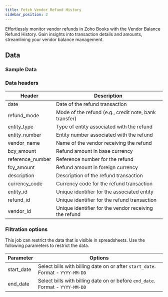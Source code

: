 ```yaml
---
title: Fetch Vendor Refund History
sidebar_position: 2
---
```




Effortlessly monitor vendor refunds in Zoho Books with the Vendor Balance Refund History. Gain insights into transaction details and amounts, streamlining your vendor balance management.

<AddJob
  template="gsheet_zoho_books_db_get_vendor_refund_history"
/>


## Data

### Sample Data

<Gsheet
  src="https://docs.google.com/spreadsheets/d/1-gX-uq5YrTW-6gQJYM-mNXitEOfJLTiQCvPtV8CR1Yc/edit#gid=238917616"
/>


### Data headers

| Header            | Description                                           |
|-------------------|-------------------------------------------------------|
| date              | Date of the refund transaction                        |
| refund_mode       | Mode of the refund (e.g., credit note, bank transfer)  |
| entity_type       | Type of entity associated with the refund              |
| entity_number     | Entity number associated with the refund               |
| vendor_name       | Name of the vendor receiving the refund                |
| bcy_amount        | Refund amount in base currency                         |
| reference_number  | Reference number for the refund                        |
| fcy_amount        | Refund amount in foreign currency                      |
| description       | Description of the refund transaction                 |
| currency_code     | Currency code for the refund transaction              |
| entity_id         | Unique identifier for the associated entity            |
| refund_id         | Unique identifier for the refund transaction           |
| vendor_id         | Unique identifier for the vendor receiving the refund  |



### Filtration options

This job can restrict the data that is visible in spreadsheets. Use the following parameters to restrict the data.

| Parameter | Options |
|----|----|
| start_date | Select bills with billing date on or after `start_date`. Format - `YYYY-MM-DD` |
| end_date | Select bills with billing date on or before `end_date`. Format - `YYYY-MM-DD` |


<!---
## Others

### Similar jobs

Similar sort of data can be achieved by using get accounting transaction job and filtering it by invoice type. 

### Reports that use this job

Here are some of the report templates that use this job: 
-->